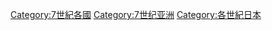 [[Category:7世紀各國|Category:7世紀各國]]
[[Category:7世纪亚洲|Category:7世纪亚洲]]
[[Category:各世紀日本|Category:各世紀日本]]